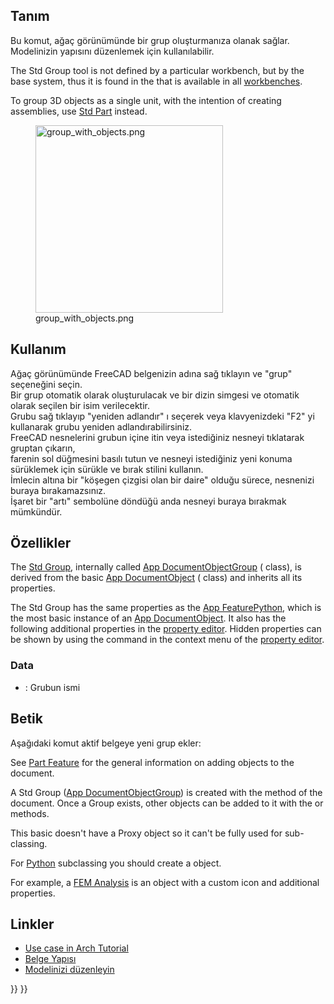 <languages/>

{{Docnav
|[[Part_DatumPoint|Part DatumPoint]]
|[[Std_LinkMake|LinkMake]]
|[[Std_Base|Std Base]]
|IconL=Part_DatumPoint.svg
|IconR=Std_LinkMake.svg
|IconC=Freecad.svg
}}

<div class="mw-translate-fuzzy">
{{GuiCommand/tr
|Name=Std Group
|Name/tr=Grup Oluştur
|MenuLocation=Ağaç görünüm → Belge üzerine sağ tıkla
|Workbenches=Hepsi
|Shortcut=
|SeeAlso=[[Draft_SelectGroup|Taslak grup seçme]], [[Draft_AddToGroup|Taslak gruba ekle]]
}}
</div>

<span id="Description"></span>
== Tanım ==

<div class="mw-translate-fuzzy">
Bu komut, ağaç görünümünde bir grup oluşturmanıza olanak sağlar. 
<br />
Modelinizin yapısını düzenlemek için kullanılabilir.
</div>

The Std Group tool is not defined by a particular workbench, but by the base system, thus it is found in the {{MenuCommand|structure toolbar}} that is available in all [[Workbenches|workbenches]].

To group 3D objects as a single unit, with the intention of creating assemblies, use [[Std_Part|Std Part]] instead.

<div class="mw-translate-fuzzy">
[[Image:group_with_objects.png|300px]]
</div>

{{Caption|Various elements inside Std Groups in the tree view.}}

<span id="Usage"></span>
<div class="mw-translate-fuzzy">
== Kullanım ==
</div>

<div class="mw-translate-fuzzy">
Ağaç görünümünde FreeCAD belgenizin adına sağ tıklayın ve "grup" seçeneğini seçin. 
<br />
Bir grup otomatik olarak oluşturulacak ve bir dizin simgesi ve otomatik olarak seçilen bir isim verilecektir. 
<br />
Grubu sağ tıklayıp "yeniden adlandır" ı seçerek veya klavyenizdeki "F2" yi kullanarak grubu yeniden adlandırabilirsiniz.
<br />
FreeCAD nesnelerini grubun içine itin veya istediğiniz nesneyi tıklatarak gruptan çıkarın, 
<br />
farenin sol düğmesini basılı tutun ve nesneyi istediğiniz yeni konuma sürüklemek için sürükle ve bırak stilini kullanın.
<br />
İmlecin altına bir "köşegen çizgisi olan bir daire" olduğu sürece, nesnenizi buraya bırakamazsınız. 
<br />
İşaret bir "artı" sembolüne döndüğü anda nesneyi buraya bırakmak mümkündür.
<br />
</div>

<span id="Properties"></span>
== Özellikler ==

The [[Std_Group|Std Group]], internally called [[App_DocumentObjectGroup|App DocumentObjectGroup]] ({{incode|App::DocumentObjectGroup}} class), is derived from the basic [[App_DocumentObject|App DocumentObject]] ({{incode|App::DocumentObject}} class) and inherits all its properties.

The Std Group has the same properties as the [[App_FeaturePython#Properties|App FeaturePython]], which is the most basic instance of an [[App_DocumentObject|App DocumentObject]]. It also has the following additional properties in the [[Property_editor|property editor]]. Hidden properties can be shown by using the {{MenuCommand|Show all}} command in the context menu of the [[Property_editor|property editor]].

=== Data ===

{{TitleProperty|Base}}

<div class="mw-translate-fuzzy">
*  {{PropertyData|Label}}: Grubun ismi
</div>

<span id="Scripting"></span>
== Betik ==

<div class="mw-translate-fuzzy">
Aşağıdaki komut aktif belgeye yeni grup ekler:
</div>

See [[Part_Feature|Part Feature]] for the general information on adding objects to the document.

A Std Group ([[App_DocumentObjectGroup|App DocumentObjectGroup]]) is created with the {{incode|addObject()}} method of the document. Once a Group exists, other objects can be added to it with the {{incode|addObject()}} or {{incode|addObjects()}} methods.

{{Code|code=
import FreeCAD as App

doc = App.newDocument()
group = App.ActiveDocument.addObject("App::DocumentObjectGroup", "Group")

obj1 = App.ActiveDocument.addObject("PartDesign::Body", "Body")
obj2 = App.ActiveDocument.addObject("Part::Box", "Box")

group.addObjects([obj1, obj2])
App.ActiveDocument.recompute()
}}

This basic {{incode|App::DocumentObjectGroup}} doesn't have a Proxy object so it can't be fully used for sub-classing.

For [[Python|Python]] subclassing you should create a {{incode|App::DocumentObjectGroupPython}} object.

{{Code|code=
import FreeCAD as App

doc = App.newDocument()
obj = App.ActiveDocument.addObject("App::DocumentObjectGroupPython", "Name")
obj.Label = "Custom label"
}}

For example, a [[FEM Analysis|FEM Analysis]] is an {{incode|App::DocumentObjectGroupPython}} object with a custom icon and additional properties.

<span id="Links"></span>
== Linkler ==

<div class="mw-translate-fuzzy">
* [[Arch tutorial#Organizing your model/tr|Use case in Arch Tutorial]]
* [[Document_structure/tr|Belge Yapısı]]
* [http://www.freecadweb.org/wiki/index.php?title=Arch_tutorial#Organizing_your_model Modelinizi düzenleyin]
</div>


{{Docnav
|[[Part_DatumPoint|Part DatumPoint]]
|[[Std_LinkMake|LinkMake]]
|[[Std_Base|Std Base]]
|IconL=Part_DatumPoint.svg
|IconR=Std_LinkMake.svg
|IconC=Freecad.svg
}}

{{Std_Base_navi{{#translation:}}}}
{{Userdocnavi{{#translation:}}}}